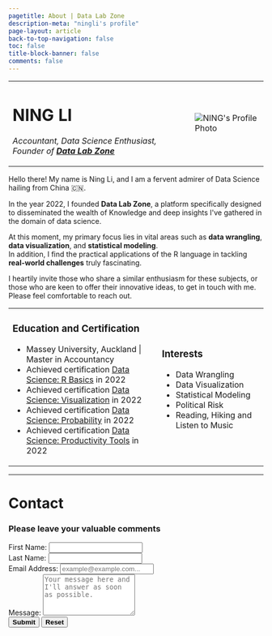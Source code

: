 ```yaml
---
pagetitle: About | Data Lab Zone
description-meta: "ningli's profile"
page-layout: article
back-to-top-navigation: false
toc: false
title-block-banner: false
comments: false
---
```


```{=html}
<!DOCTYPE html>
<html>

<head>
    <meta charset="UTF-8" />
    <meta name="viewport" content="width=device-width, initial-scale=1">
    <title>NING's Profile Page</title>
    <link rel="stylesheet" href="dlz.css">
    <link rel="stylesheet" href="https://cdnjs.cloudflare.com/ajax/libs/font-awesome/4.7.0/css/font-awesome.min.css">

<body>
    <table>
<tr>
<td>
<h1>NING LI</h1>
<a href="mailto:ln729500172@outlook.com" class="fa fa-regular fa-envelope"></a>
<a href="https://twitter.com/ningli3739" class="fa fa-twitter"></a>
<a href="https://github.com/NING3739/datalabzone" class="fa fa-github"></a>
<p><em>Accountant, Data Science Enthusiast, Founder of <strong><a href="https://datalabzone.com/">Data
            Lab
            Zone</a></strong></em></p>
</td>
<td>
<img src="https://github.com/NING3739/my-personal-website/blob/main/NING%20LI.jpeg?raw=true"
alt="NING's Profile Photo" class="round">
</td>

</tr>
</table>

    <p>Hello there! My name is Ning Li, and I am a fervent admirer of Data Science hailing from China 🇨🇳. <br>
    </p>
    <p>In the year 2022, I founded <strong>Data Lab Zone</strong>, a platform specifically designed to disseminated
        the wealth of Knowledge and deep insights I've gathered in the domain of data science. <br>
    </p>
    <p>At this moment, my primary focus lies in vital areas such as <strong>data wrangling</strong>, <strong>data
            visualization</strong>, and <strong>statistical modeling</strong>. <br>
        In addition, I find the practical applications of the R language in tackling <strong>real-world
            challenges</strong> truly fascinating. <br>
    </p>
    <p>I heartily invite those who share a similar enthusiasm for these subjects,
        or those who are keen to offer their innovative ideas, to get in touch with me. Please feel comfortable to reach
        out.<br />
    </p>

    <table>
<tr>
<td>
<h3>Education and Certification</h3>
<ul>
<li>Massey University, Auckland | Master in Accountancy</li>
<li>Achieved certification <a
        href="https://courses.edx.org/certificates/727b5c8746044927b64949c3c6544de4?_gl=1*y244mi*_ga*NTIzMzk2NTg5LjE2ODIzODIwMjc.*_ga_D3KS4KMDT0*MTY4MjM4MjAyNi4xLjEuMTY4MjM4MjA2Mi4wLjAuMA..">Data
        Science: R Basics</a> in 2022 </li>
<li>Achieved certification <a
        href="https://courses.edx.org/certificates/9469b06f65e04fd69cf9457ab9b5faae?_gl=1*17ocv1p*_ga*NTIzMzk2NTg5LjE2ODIzODIwMjc.*_ga_D3KS4KMDT0*MTY4MjM4MjAyNi4xLjEuMTY4MjM4MjA2Mi4wLjAuMA..">Data
        Science: Visualization</a> in 2022</li>
<li>Achieved certification <a
        href="https://courses.edx.org/certificates/c7384f60d38e42fbab723630389f0e46?_gl=1*127i4ma*_ga*NTIzMzk2NTg5LjE2ODIzODIwMjc.*_ga_D3KS4KMDT0*MTY4MjM4MjAyNi4xLjEuMTY4MjM4MjA2Mi4wLjAuMA..">Data
        Science: Probability</a> in 2022</li>
<li>Achieved certification <a
        href="https://courses.edx.org/certificates/26656df35d8c44ad8c61094b4ffb7069?_gl=1*1twwabc*_ga*NTIzMzk2NTg5LjE2ODIzODIwMjc.*_ga_D3KS4KMDT0*MTY4MjM4MjAyNi4xLjEuMTY4MjM4MjA2Mi4wLjAuMA..">Data
        Science: Productivity Tools</a> in 2022</li>
</ul>
</td>
<td>
<h3>Interests</h3>
<ul>
<li>Data Wrangling</li>
<li>Data Visualization</li>
<li>Statistical Modeling</li>
<li>Political Risk</li>
<li>Reading, Hiking and Listen to Music</li>
</ul>
</td>
</tr>
</table>

    <hr>
    <h1>Contact</h1>

    <div class="container">
        <h3 class="text-center">Please leave your valuable comments</h3>
        <form name="contact-form" method="POST" data-netlify="true" netlify-honeypot="bot-field" action="/success">
            <div class="form-group row">
                <div class="col-6">
                    <label for="first-name">First Name:</label>
                    <input type="text" class="form-control" id="first-name" name="first-name" required>
                </div>
                <div class="col-6">
                    <label for="second-name">Last Name:</label>
                    <input type="text" class="form-control" id="second-name" name="second-name" required>
                </div>
            </div>
            <div class="form-group">
                <label for="email">Email Address:</label>
                <input type="email" class="form-control" id="email" name="email" placeholder="example@example.com..."
                    required>
            </div>
            <div class="form-group">
                <label for="message">Message:</label>
                <textarea class="form-control" id="message" name="message" rows="5"
                    placeholder="Your message here and I'll answer as soon as possible." required></textarea>
            </div>
            <div class="text-center mt-4">
                <button type="submit" class="btn btn-primary mr-3" style="font-weight: bold;">Submit</button>
                <button type="reset" class="btn btn-secondary ml-3" style="font-weight: bold;">Reset</button>
            </div>
        </form>
    </div>

</body>
```
